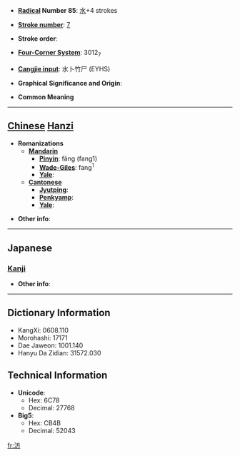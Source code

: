 * '''[[Wiktionary:Chinese radical index| Radical]] Number 85''': [[Wiktionary:Chinese radical index 水|水]]+4 strokes

* '''[[Wiktionary:Chinese total strokes index|Stroke number]]''': [[Wiktionary:Chinese total strokes index 7|7]]

* '''Stroke order''': 

* '''[[Wiktionary:Chinese four corner index|Four-Corner System]]''': 3012<sub>7</sub>

* '''[[Wiktionary:Chinese Cangjie index|Cangjie input]]''': 水卜竹尸 (EYHS)

* '''Graphical Significance and Origin''': 

* '''Common Meaning'''

----

== [[Chinese]] [[Hanzi]] ==

* '''Romanizations'''
** '''[[Mandarin]]'''
*** '''[[Pinyin]]''': fāng (fang1)
*** '''[[Wade-Giles]]''': fang<sup>1</sup>
*** '''[[Yale]]''': 
** '''[[Cantonese]]'''
*** '''[[Jyutping]]''':
*** '''[[Penkyamp]]''': 
*** '''[[Yale]]''': 

* '''Other info''': 

----

==Japanese==
===[[Kanji]]===
{{kanji|on readings=[[ほう]] (hō)
|kun readings=[[つなぐ]] (tsunagu)
}}

* '''Other info''':  

----

== Dictionary Information ==

* KangXi: 0608.110
* Morohashi: 17171
* Dae Jaweon: 1001.140
* Hanyu Da Zidian: 31572.030

== Technical Information ==

* '''Unicode''':
** Hex: 6C78
** Decimal: 27768
* '''Big5''':
** Hex: CB4B
** Decimal: 52043

[[fr:汸]]